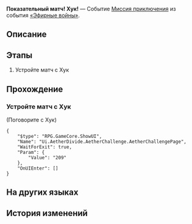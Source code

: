 {{Дополнить|Диалоги.}}
{{Миссия Инфобокс
|id              = 8014149
|Название        = 
|Изображение     = Миссия Освоения Показательный матч! Хук!.png
|Тип             = Миссия приключения
|События         = «Эфирные войны»
|Глава           = 
|Условия         = 
|Персонажи       = Первопроходец; Хук
|СтартЛокация    = Старый испытательный полигон
|Мир             = Ярило-VI
|Локации         = Старый испытательный полигон
|Предыдущая      = 
|Следующая       = 
|Награды         = 
}}
'''Показательный матч! Хук!''' — Событие [[Миссия приключения]] из события [[«Эфирные войны»]].

==Описание==
{{Описание|<!--официальное описание из Перекрёстка судеб-->}}

==Этапы==
# Устройте матч с Хук

==Прохождение==
{{Дополнить}}

===Устройте матч с Хук===
{{Описание миссии|локация=Старый испытательный полигон|Основная игровая механика «Эфирных войн» - матчи. Бросьте вызов разным игрокам и покажите свою истинную силу!}}
{{Диалог Начало}}

;(Поговорите с Хук)
<!--Unknown TalkSentence: 814111301-->
<!--Unknown TalkSentence: 814111302-->
<pre>{
	"$type": "RPG.GameCore.ShowUI",
	"Name": "Ui.AetherDivide.AetherChallenge.AetherChallengePage",
	"WaitForExit": true,
	"Param": {
		"Value": "209"
	},
	"OnUIEnter": []
}</pre>
<!--Unknown TalkSentence: 814111351-->
{{Диалог Конец}}

==На других языках==
{{На других языках
|en   = Exhibition Match, Hook!
|zhs  = 表演赛！虎克
|zht  = 表演賽！虎克
|ja   = エキシビションマッチ！フック
|ko   = 시범 경기! 후크
|es   = Encuentro de exhibición: Hook
|fr   = Rencontre amicale&nbsp;: Hook&nbsp;!
|ru   = Показательный матч! Хук!
|th   = แมตช์กระชับมิตร! Hook
|vi   = Giải Biểu Diễn! Hook
|de   = Schaukampf, Hook!
|id   = Pertandingan Ekshibisi, Hook!
|pt   = Batalha de Exibição, Hook!
}}

==История изменений==
{{История изменений|2.7}}
